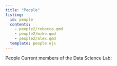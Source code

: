 ```yaml
---
title: "People"
listing:
  id: people
  contents:
    - people2/rebecca.qmd
    - people2/mike.qmd
    - people2/alex.qmd
  template: people.ejs
---
```


People
Current members of the Data Science Lab:

::: {#people}
:::